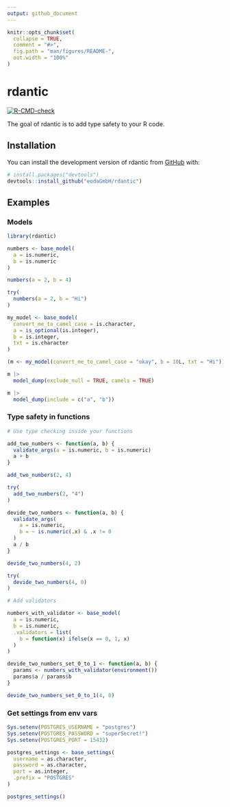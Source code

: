 ```yaml
---
output: github_document
---
```


<!-- README.md is generated from README.Rmd. Please edit that file -->

```r
knitr::opts_chunk$set(
  collapse = TRUE,
  comment = "#>",
  fig.path = "man/figures/README-",
  out.width = "100%"
)
```

# rdantic

<!-- badges: start -->
[![R-CMD-check](https://github.com/eodaGmbH/rdantic/actions/workflows/R-CMD-check.yaml/badge.svg)](https://github.com/eodaGmbH/rdantic/actions/workflows/R-CMD-check.yaml)
<!-- badges: end -->

The goal of rdantic is to add type safety to your R code.

## Installation

You can install the development version of rdantic from [GitHub](https://github.com/) with:

``` r
# install.packages("devtools")
devtools::install_github("eodaGmbH/rdantic")
```

## Examples

### Models

```r
library(rdantic)

numbers <- base_model(
  a = is.numeric,
  b = is.numeric
)

numbers(a = 2, b = 4)

try(
  numbers(a = 2, b = "Hi")
)

my_model <- base_model(
  convert_me_to_camel_case = is.character,
  a = is_optional(is.integer),
  b = is.integer,
  txt = is.character 
)

(m <- my_model(convert_me_to_camel_case = "okay", b = 10L, txt = "Hi"))

m |>
  model_dump(exclude_null = TRUE, camels = TRUE)

m |>
  model_dump(include = c("a", "b"))
```

### Type safety in functions

```r
# Use type checking inside your functions

add_two_numbers <- function(a, b) {
  validate_args(a = is.numeric, b = is.numeric)
  a + b
}

add_two_numbers(2, 4)

try(
  add_two_numbers(2, "4")
)

devide_two_numbers <- function(a, b) {
  validate_args(
    a = is.numeric,
    b = ~ is.numeric(.x) & .x != 0
  )
  a / b
}

devide_two_numbers(4, 2)

try(
  devide_two_numbers(4, 0)
)

# Add validators

numbers_with_validator <- base_model(
  a = is.numeric,
  b = is.numeric,
  .validators = list(
    b = function(x) ifelse(x == 0, 1, x)
  )
)

devide_two_numbers_set_0_to_1 <- function(a, b) {
  params <- numbers_with_validator(environment())
  params$a / params$b
}

devide_two_numbers_set_0_to_1(4, 0)
```

### Get settings from env vars

```r
Sys.setenv(POSTGRES_USERNAME = "postgres")
Sys.setenv(POSTGRES_PASSWORD = "superSecret!")
Sys.setenv(POSTGRES_PORT = 15432)

postgres_settings <- base_settings(
  username = as.character,
  password = as.character,
  port = as.integer,
  .prefix = "POSTGRES"
)

postgres_settings()
```

